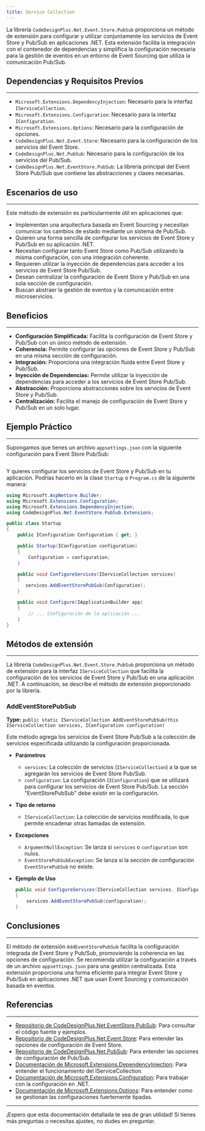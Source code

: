 ```yaml
---
title: Service Collection
---
```



La librería `CodeDesignPlus.Net.Event.Store.PubSub` proporciona un método de extensión para configurar y utilizar conjuntamente los servicios de Event Store y Pub/Sub en aplicaciones .NET. Esta extensión facilita la integración con el contenedor de dependencias y simplifica la configuración necesaria para la gestión de eventos en un entorno de Event Sourcing que utiliza la comunicación Pub/Sub.

## Dependencias y Requisitos Previos
---
- `Microsoft.Extensions.DependencyInjection`: Necesario para la interfaz `IServiceCollection`.
- `Microsoft.Extensions.Configuration`: Necesario para la interfaz `IConfiguration`.
- `Microsoft.Extensions.Options`: Necesario para la configuración de opciones.
- `CodeDesignPlus.Net.Event.Store`: Necesario para la configuración de los servicios del Event Store.
- `CodeDesignPlus.Net.PubSub`: Necesario para la configuración de los servicios del Pub/Sub.
- `CodeDesignPlus.Net.EventStore.PubSub`: La librería principal del Event Store Pub/Sub que contiene las abstracciones y clases necesarias.

## Escenarios de uso
---
Este método de extensión es particularmente útil en aplicaciones que:
- Implementan una arquitectura basada en Event Sourcing y necesitan comunicar los cambios de estado mediante un sistema de Pub/Sub.
- Quieren una forma sencilla de configurar los servicios de Event Store y Pub/Sub en su aplicación .NET.
- Necesitan configurar tanto Event Store como Pub/Sub utilizando la misma configuración, con una integración coherente.
- Requieren utilizar la inyección de dependencias para acceder a los servicios de Event Store Pub/Sub.
- Desean centralizar la configuración de Event Store y Pub/Sub en una sola sección de configuración.
- Buscan abstraer la gestión de eventos y la comunicación entre microservicios.

## Beneficios
---
- **Configuración Simplificada:** Facilita la configuración de Event Store y Pub/Sub con un único método de extensión.
- **Coherencia:** Permite configurar las opciones de Event Store y Pub/Sub en una misma sección de configuración.
- **Integración:** Proporciona una integración fluida entre Event Store y Pub/Sub.
- **Inyección de Dependencias:** Permite utilizar la inyección de dependencias para acceder a los servicios de Event Store Pub/Sub.
- **Abstracción:** Proporciona abstracciones sobre los servicios de Event Store y Pub/Sub.
- **Centralización:** Facilita el manejo de configuración de  Event Store y Pub/Sub en un solo lugar.

## Ejemplo Práctico
---
Supongamos que tienes un archivo `appsettings.json` con la siguiente configuración para Event Store Pub/Sub:

```json url="examples/CodeDesignPlus.Net.EventStore.PubSub.Sample/src/CodeDesignPlus.Net.EventStore.PubSub.Sample/appsettings.json"
```

Y quieres configurar los servicios de Event Store y Pub/Sub en tu aplicación. Podrías hacerlo en la clase `Startup` o `Program.cs` de la siguiente manera:

```csharp
using Microsoft.AspNetCore.Builder;
using Microsoft.Extensions.Configuration;
using Microsoft.Extensions.DependencyInjection;
using CodeDesignPlus.Net.EventStore.PubSub.Extensions;

public class Startup
{
    public IConfiguration Configuration { get; }

    public Startup(IConfiguration configuration)
    {
        Configuration = configuration;
    }

    public void ConfigureServices(IServiceCollection services)
    {
       services.AddEventStorePubSub(Configuration);
    }

    public void Configure(IApplicationBuilder app)
    {
        // ... Configuración de la aplicación ...
    }
}
```

## Métodos de extensión
---

La librería `CodeDesignPlus.Net.Event.Store.PubSub` proporciona un método de extensión para la interfaz `IServiceCollection` que facilita la configuración de los servicios de Event Store y Pub/Sub en una aplicación .NET. A continuación, se describe el método de extensión proporcionado por la librería.

### AddEventStorePubSub
**Type:** `public static IServiceCollection AddEventStorePubSub(this IServiceCollection services, IConfiguration configuration)`

Este método agrega los servicios de Event Store Pub/Sub a la colección de servicios especificada utilizando la configuración proporcionada.

- **Parámetros**
    - `services`: La colección de servicios (`IServiceCollection`) a la que se agregarán los servicios de Event Store Pub/Sub.
    - `configuration`: La configuración (`IConfiguration`) que se utilizará para configurar los servicios de Event Store Pub/Sub. La sección "EventStorePubSub" debe existir en la configuración.

- **Tipo de retorno**
    - `IServiceCollection`: La colección de servicios modificada, lo que permite encadenar otras llamadas de extensión.

- **Excepciones**
    - `ArgumentNullException`: Se lanza si `services` o `configuration` son nulos.
    - `EventStorePubSubException`: Se lanza si la sección de configuración `EventStorePubSub` no existe.

- **Ejemplo de Uso**
    ```csharp
    public void ConfigureServices(IServiceCollection services, IConfiguration configuration)
    {
        services.AddEventStorePubSub(configuration);
    }
    ```

## Conclusiones
---
El método de extensión `AddEventStorePubSub` facilita la configuración integrada de Event Store y Pub/Sub, promoviendo la coherencia en las opciones de configuración. Se recomienda utilizar la configuración a través de un archivo `appsettings.json` para una gestión centralizada. Esta extensión proporciona una forma eficiente para integrar Event Store y Pub/Sub en aplicaciones .NET que usan Event Sourcing y comunicación basada en eventos.

## Referencias
---
- [Repositorio de CodeDesignPlus.Net.EventStore.PubSub](https://github.com/codedesignplus/CodeDesignPlus.Net.EventStore.PubSub): Para consultar el código fuente y ejemplos.
- [Repositorio de CodeDesignPlus.Net.Event.Store](https://github.com/codedesignplus/CodeDesignPlus.Net.EventStore): Para entender las opciones de configuración de Event Store.
- [Repositorio de CodeDesignPlus.Net.PubSub](https://github.com/codedesignplus/CodeDesignPlus.Net.PubSub): Para entender las opciones de configuración de Pub/Sub.
- [Documentación de Microsoft.Extensions.DependencyInjection](https://learn.microsoft.com/dotnet/api/microsoft.extensions.dependencyinjection): Para entender el funcionamiento del IServiceCollection.
- [Documentación de Microsoft.Extensions.Configuration](https://learn.microsoft.com/dotnet/api/microsoft.extensions.configuration): Para trabajar con la configuración en .NET.
- [Documentación de Microsoft.Extensions.Options](https://learn.microsoft.com/dotnet/api/microsoft.extensions.options): Para entender como se gestionan las configuraciones fuertemente tipadas.

---
¡Espero que esta documentación detallada te sea de gran utilidad! Si tienes más preguntas o necesitas ajustes, no dudes en preguntar.
